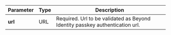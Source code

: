 | Parameter | Type | Description |
| --- | --- | --- |
| **url** | URL | Required. Url to be validated as Beyond Identity passkey authentication url. |